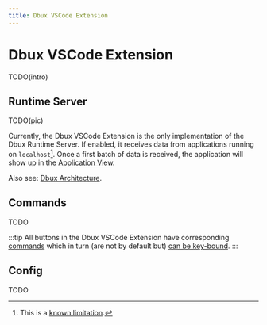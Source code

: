 ```yaml
---
title: Dbux VSCode Extension
---
```

# Dbux VSCode Extension

TODO(intro)


<TOC toc={toc} />


## Runtime Server

TODO(pic)

Currently, the Dbux VSCode Extension is the only implementation of the Dbux Runtime Server. If enabled, it receives data from applications running on `localhost`[^1]. Once a first batch of data is received, the application will show up in the [Application View](../using-dbux/applications).

Also see: [Dbux Architecture](./).


## Commands

TODO

:::tip
All buttons in the Dbux VSCode Extension have corresponding [commands](../tools-and-configuration/dbux-code#commands) which in turn (are not by default but) [can be key-bound](https://code.visualstudio.com/docs/getstarted/keybindings).
:::

## Config

TODO

[^1]: This is a [known limitation](../advanced/future-work).
